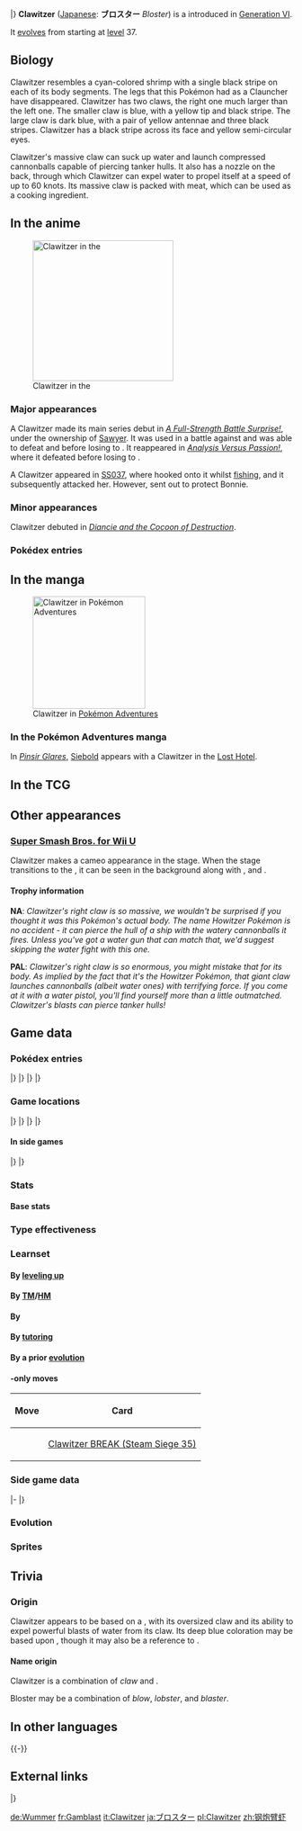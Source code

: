 {{PokémonPrevNext/Head|type=Water}}
{{PokémonPrevNext/Pokémon|type=Water|prevnum=692|prev=Clauncher|nextnum=694|next=Helioptile}}
|}
{{Pokémon Infobox
|name=Clawitzer
|jname=ブロスター
|jtranslit=Burosutā
|tmname=Bloster
|category=Howitzer
|typebox=1
|type1=Water
|abilityn=1
|abilitylayout=1
|ability1=Mega Launcher
|ndex=693
|karea=Coastal
|kdex=033
|height-ftin=4'03"
|height-m=1.3
|weight-lbs=77.8
|weight-kg=35.3
|egggroupn=1
|egggroup1=Water 1
|egggroup2=Water 3
|gendercode=127
|eggcycles=15
|evtotal=2
|evsa=2
|expyield=100
|lv100exp=1,250,000
|color=Blue
|catchrate=55
|body=02
|pokefordex=clawitzer
|generation=6
|friendship=70
}}
'''Clawitzer''' ([[List of Japanese Pokémon names|Japanese]]: '''ブロスター''' ''Bloster'') is a {{type|Water}} {{OBP|Pokémon|species}} introduced in [[Generation VI]].

It [[evolution|evolves]] from {{p|Clauncher}} starting at [[level]] 37.

==Biology==
Clawitzer resembles a cyan-colored shrimp with a single black stripe on each of its body segments. The legs that this Pokémon had as a Clauncher have disappeared. Clawitzer has two claws, the right one much larger than the left one. The smaller claw is blue, with a yellow tip and black stripe. The large claw is dark blue, with a pair of yellow antennae and three black stripes. Clawitzer has a black stripe across its face and yellow semi-circular eyes.

Clawitzer's massive claw can suck up water and launch compressed cannonballs capable of piercing tanker hulls. It also has a nozzle on the back, through which Clawitzer can expel water to propel itself at a speed of up to 60 knots. Its massive claw is packed with meat, which can be used as a cooking ingredient.

==In the anime==
[[File:Sawyer Clawitzer.png|thumb|left|250px|Clawitzer in the {{pkmn|anime}}]]
===Major appearances===
A Clawitzer made its main series debut in ''[[XY119|A Full-Strength Battle Surprise!]]'', under the ownership of [[Sawyer]]. It was used in a battle against {{Ash}} and was able to defeat {{AP|Noivern}} and {{AP|Hawlucha}} before losing to {{AP|Greninja}}. It reappeared in ''[[XY127|Analysis Versus Passion!]]'', where it defeated {{AP|Talonflame}} before losing to {{AP|Pikachu}}.

A Clawitzer appeared in [[SS037]], where {{an|Bonnie}} hooked onto it whilst [[fishing]], and it subsequently attacked her. However, {{an|Cilan}} sent out {{TP|Cilan|Stunfisk}} to protect Bonnie.

===Minor appearances===
Clawitzer debuted in ''[[M17|Diancie and the Cocoon of Destruction]]''.

===Pokédex entries===
{{Animedexheader|Kalos}}
{{Animedexbody|XY119|Clawitzer|Ash's Pokédex|Clawitzer, the Howitzer Pokémon and the evolved form of Clauncher. Clawitzer can travel at nearly 70 miles an hour when it propels itself by shooting water from the back of its claw.}}
{{Animedexfooter/Pokémon|''XY''|Kalos}}

==In the manga==
[[File:Siebold Clawitzer Adventures.png|200px|thumb|Clawitzer in [[Pokémon Adventures]]]]
===In the Pokémon Adventures manga===
In ''[[PAXY27|Pinsir Glares]]'', [[Siebold]] appears with a Clawitzer in the [[Lost Hotel]].

==In the TCG==
{{main|Clawitzer (TCG)}}

==Other appearances==
===[[Super Smash Bros. for Nintendo 3DS/Wii U|Super Smash Bros. for Wii U]]===
Clawitzer makes a cameo appearance in the {{st|Kalos Pokémon League}} stage. When the stage transitions to the {{DL|Pokémon League (Kalos)|Flood Chamber}}, it can be seen in the background along with {{p|Blastoise}}, {{p|Wailord}} and {{p|Piplup}}.

====Trophy information====
'''NA''': ''Clawitzer's right claw is so massive, we wouldn't be surprised if you thought it was this Pokémon's actual body. The name Howitzer Pokémon is no accident - it can pierce the hull of a ship with the watery cannonballs it fires. Unless you've got a water gun that can match that, we'd suggest skipping the water fight with this one.''

'''PAL''': ''Clawitzer's right claw is so enormous, you might mistake that for its body. As implied by the fact that it's the Howitzer Pokémon, that giant claw launches cannonballs (albeit water ones) with terrifying force. If you come at it with a water pistol, you'll find yourself more than a little outmatched. Clawitzer's blasts can pierce tanker hulls!''

==Game data==
===Pokédex entries===
{{Dex/Header|type=water}}
{{Dex/NA|gen=VI}}
{{Dex/Gen|gen=VI}}
{{Dex/Entry1|v=X|t=FFF|entry=Their enormous claws launch cannonballs of water powerful enough to pierce tanker hulls.}}
{{Dex/Entry1|v=Y|entry=By expelling water from the nozzle in the back of its claw, it can move at a speed of 60 knots.}}
{{Dex/Entry1|v=Omega Ruby|t=FFF|entry=Their enormous claws launch cannonballs of water powerful enough to pierce tanker hulls.}}
{{Dex/Entry1|t=FFF|v=Alpha Sapphire|entry=By expelling water from the nozzle in the back of its claw, it can move at a speed of 60 knots.}}
|}
|}
{{Dex/Gen|gen=VII}}
{{Dex/Entry1|v=Ultra Sun|entry=It compresses the water it has sucked up and then projects it with enough power to punch a hole right through a thick sheet of iron.}}
{{Dex/Entry1|v=Ultra Moon|entry=Its right arm is packed with meat. When its pincer falls off, it's exported to be used as a cooking ingredient.}}
|}
|}
{{Dex/Footer}}

===Game locations===
{{Availability/Header|type=water}}
{{Availability/NA|gen=VI}}
{{Availability/Gen|gen=VI}}
{{Availability/Entry1|1|v=X|t=FFF|area={{rt|8|Kalos}}, [[Cyllage City]], [[Ambrette Town]] ({{DL|Fishing|Super Rod}})}}
{{Availability/Entry1/None|1|v=Y}}
{{Availability/Entry1/None|1|v=Omega Ruby}}
{{Availability/Entry1|1|v=Alpha Sapphire|t=FFF|area=[[Evolution|Evolve]] {{p|Clauncher}}}}
|}
|}
{{Availability/Gen|gen=VII}}
{{Availability/Entry2/None|v=Sun|v2=Moon}}
{{Availability/Entry1|v=Ultra Sun|area=[[Poni Breaker Coast]] ([[Ambush encounter]])}}
{{Availability/Entry1/None|v=Ultra Moon}}
|}
|}
{{Availability/Footer}}

====In side games====
{{Availability/Header|type=Water}}
{{Availability/NA|gen=VI}}
{{Availability/Gen|gen=VI}}
{{Availability/Entry1|1|v=Battle Trozei|color={{defense color}}|area=[[Safari Jungle#Stage 2|Safari Jungle: Stage 2]]{{dotw|We}}}}
{{Availability/Entry1|1|v=Shuffle|color={{beauty color}}|area=[[Prasino Woods|Prasino Woods: Stage 570]]}}
{{Availability/Entry1|1|v=Rumble World|color={{fire color}}|area=[[Starlight Islands#Upside-Down Island|Starlight Islands: Upside-Down Island]] <small>(Back Boss)</small>}}
|}
|}
{{Availability/Footer}}

===Stats===
====Base stats====
{{BaseStats
|type=Water
|HP=     71
|Attack= 73
|Defense=88
|SpAtk=  120
|SpDef=  89
|Speed=  59}}

===Type effectiveness===
{{TypeEffectiveness
|type1=water
|Normal=  100
|Fighting=100
|Flying=  100
|Poison=  100
|Ground=  100
|Rock=    100
|Bug=     100
|Ghost=   100
|Steel=    50
|Fire=     50
|Water=    50
|Grass=   200
|Electric=200
|Psychic= 100
|Ice=      50
|Dragon=  100
|Dark=    100
|Fairy=   100}}

===Learnset===
====By [[Level|leveling up]]====
{{learnlist/levelh/7|Clawitzer|Water|Water|6}}
{{learnlist/level7|1|Aura Sphere|Fighting|Special|80|&mdash;|20}}
{{learnlist/level7|1|Dark Pulse|Dark|Special|80|100|15}}
{{learnlist/level7|1|Dragon Pulse|Dragon|Special|85|100|10}}
{{learnlist/level7|1|Heal Pulse|Psychic|Status|&mdash;|&mdash;|10}}
{{learnlist/level7|1|Splash|Normal|Status|&mdash;|&mdash;|40}}
{{learnlist/level7|1|Water Gun|Water|Special|40|100|25||'''}}
{{learnlist/level7|1|Water Sport|Water|Status|&mdash;|&mdash;|15}}
{{learnlist/level7|1|Vice Grip|Normal|Physical|55|100|30}}
{{learnlist/level7|{{tt|Evo.|Learned upon evolving}}|Aura Sphere|Fighting|Special|80|&mdash;|20}}
{{learnlist/level7|7|Water Sport|Water|Status|&mdash;|&mdash;|15}}
{{learnlist/level7|9|Vice Grip|Normal|Physical|55|100|30}}
{{learnlist/level7|12|Bubble|Water|Special|40|100|30||'''}}
{{learnlist/level7|16|Flail|Normal|Physical|&mdash;|100|15}}
{{learnlist/level7|20|Bubble Beam|Water|Special|65|100|20||'''}}
{{learnlist/level7|25|Swords Dance|Normal|Status|&mdash;|&mdash;|20}}
{{learnlist/level7|30|Crabhammer|Water|Physical|100|90|10||'''}}
{{learnlist/level7|34|Water Pulse|Water|Special|60|100|20||'''}}
{{learnlist/level7|42|Smack Down|Rock|Physical|50|100|15}}
{{learnlist/level7|49|Aqua Jet|Water|Physical|40|100|20||'''}}
{{learnlist/level7|57|Muddy Water|Water|Special|90|85|10||'''}}
{{learnlist/levelf/7|Clawitzer|Water|Water|6}}

====By [[TM]]/[[HM]]====
{{learnlist/tmh/7|Clawitzer|Water|Water|6}}
{{learnlist/tm7|TM06|Toxic|Poison|Status|&mdash;|90|10}}
{{learnlist/tm7|TM09|Venoshock|Poison|Special|65|100|10}}
{{learnlist/tm7|TM10|Hidden Power|Normal|Special|60|100|15}}
{{learnlist/tm7|TM13|Ice Beam|Ice|Special|90|100|10}}
{{learnlist/tm7|TM15|Hyper Beam|Normal|Special|150|90|5}}
{{learnlist/tm7|TM17|Protect|Normal|Status|&mdash;|&mdash;|10}}
{{learnlist/tm7|TM18|Rain Dance|Water|Status|&mdash;|&mdash;|5}}
{{learnlist/tm7|TM21|Frustration|Normal|Physical|&mdash;|100|20}}
{{learnlist/tm7|TM23|Smack Down|Rock|Physical|50|100|15}}
{{learnlist/tm7|TM27|Return|Normal|Physical|&mdash;|100|20}}
{{learnlist/tm7|TM30|Shadow Ball|Ghost|Special|80|100|15}}
{{learnlist/tm7|TM32|Double Team|Normal|Status|&mdash;|&mdash;|15}}
{{learnlist/tm7|TM34|Sludge Wave|Poison|Special|95|100|10}}
{{learnlist/tm7|TM36|Sludge Bomb|Poison|Special|90|100|10}}
{{learnlist/tm7|TM42|Facade|Normal|Physical|70|100|20}}
{{learnlist/tm7|TM44|Rest|Psychic|Status|&mdash;|&mdash;|10}}
{{learnlist/tm7|TM45|Attract|Normal|Status|&mdash;|100|15}}
{{learnlist/tm7|TM48|Round|Normal|Special|60|100|15}}
{{learnlist/tm7|TM52|Focus Blast|Fighting|Special|120|70|5}}
{{learnlist/tm7|TM55|Scald|Water|Special|80|100|15||'''}}
{{learnlist/tm7|TM68|Giga Impact|Normal|Physical|150|90|5}}
{{learnlist/tm7|TM75|Swords Dance|Normal|Status|&mdash;|&mdash;|20}}
{{learnlist/tm7|TM80|Rock Slide|Rock|Physical|75|90|10}}
{{learnlist/tm7|TM87|Swagger|Normal|Status|&mdash;|85|15}}
{{learnlist/tm7|TM88|Sleep Talk|Normal|Status|&mdash;|&mdash;|10}}
{{learnlist/tm7|TM89|U-turn|Bug|Physical|70|100|20}}
{{learnlist/tm7|TM90|Substitute|Normal|Status|&mdash;|&mdash;|10}}
{{learnlist/tm7|TM91|Flash Cannon|Steel|Special|80|100|10}}
{{learnlist/tm7|TM94|Surf|Water|Special|90|100|15||'''}}
{{learnlist/tm7|TM97|Dark Pulse|Dark|Special|80|100|15}}
{{learnlist/tm7|TM98|Waterfall|Water|Physical|80|100|15||'''}}
{{learnlist/tm7|TM100|Confide|Normal|Status|&mdash;|&mdash;|20}}
{{learnlist/tmf/7|Clawitzer|Water|Water|6}}

====By {{pkmn|breeding}}====
{{learnlist/breedh/7|Clawitzer|Water|Water|6}}
{{learnlist/breed7|{{MSP|055|Golduck}}{{MSP|086|Seel}}{{MSP|087|Dewgong}}{{MSP|140|Kabuto}}{{MSP|141|Kabutops}}{{MSP|283|Surskit}}<br>{{MSP|395|Empoleon}}{{MSP|400|Bibarel}}{{MSP|418|Buizel}}{{MSP|419|Floatzel}}{{MSP|564|Tirtouga}}{{MSP|565|Carracosta}}<br>{{MSP|594|Alomomola}}{{MSP|692|Clauncher}}{{MSP|693|Clawitzer}}{{MSP|728|Popplio}}{{MSP|729|Brionne}}{{MSP|730|Primarina}}|Aqua Jet|Water|Physical|40|100|20||'''}}
{{learnlist/breed7|{{MSP|098|Krabby}}{{MSP|099|Kingler}}{{MSP|341|Corphish}}{{MSP|342|Crawdaunt}}{{MSP|692|Clauncher}}{{MSP|693|Clawitzer}}<br>{{MSP|739|Crabrawler}}|Crabhammer|Water|Physical|100|90|10||'''}}
{{learnlist/breed7|{{MSP|140|Kabuto}}{{MSP|141|Kabutops}}{{MSP|222|Corsola}}{{MSP|618|Stunfisk}}|Endure|Normal|Status|&mdash;|&mdash;|10}}
{{learnlist/breed7|{{MSP|751|Dewpider}}{{MSP|752|Araquanid}}|Entrainment|Normal|Status|&mdash;|100|15}}
{{learnlist/breed7|{{MSP|183|Marill}}{{MSP|184|Azumarill}}{{MSP|594|Alomomola}}{{MSP|771|Pyukumuku}}|Helping Hand|Normal|Status|&mdash;|&mdash;|20}}
{{learnlist/breedf/7|Clawitzer|Water|Water|6}}

====By [[Move Tutor|tutoring]]====
{{learnlist/tutorh/7|Clawitzer|Water|Water|6}}
{{learnlist/tutor7|Aqua Tail|Water|Physical|90|90|10||'''|no|yes}}
{{learnlist/tutor7|Bounce|Flying|Physical|85|85|5|||no|yes}}
{{learnlist/tutor7|Dragon Pulse|Dragon|Special|85|100|10|||no|yes}}
{{learnlist/tutor7|Helping Hand|Normal|Status|—|—|20|||no|yes}}
{{learnlist/tutor7|Icy Wind|Ice|Special|55|95|15|||no|yes}}
{{learnlist/tutor7|Iron Tail|Steel|Physical|100|75|15|||no|yes}}
{{learnlist/tutor7|Laser Focus|Normal|Status|—|—|30|||no|yes}}
{{learnlist/tutor7|Liquidation|Water|Physical|85|100|10||'''|no|yes}}
{{learnlist/tutor7|Snore|Normal|Special|50|100|15|||no|yes}}
{{learnlist/tutor7|Water Pulse|Water|Special|60|100|20||'''|no|yes}}
{{learnlist/tutorf/7|Clawitzer|Water|Water|6}}

====By a prior [[evolution]]====
{{learnlist/prevoh/7|Clawitzer|Water|Water|6}}
{{learnlist/prevo7null}}
{{learnlist/prevof/7|Clawitzer|Water|Water|6}}

===={{Trading Card Game}}-only moves====
{| class="roundy" style="margin:auto; background: #{{tcg water color light}}; border: 3px solid #{{tcg water color}}"
! Move
! Card
|- style="background:#fff"
| {{m|Lock-On}}
| [[Clawitzer BREAK (Steam Siege 35)]]
|}

===Side game data===
{{Spindata/Head|type=Water}}
{{Template:Spindata/Battle Trozei|col=6|type=Water|ndex=693
|power=2
}}
|-
{{Spindata/Shuffle|col=6|type=Water|ndex=693|num=698
|min=70
|max=110
|raisemaxlevel=5
|skill=Rock Break+
|skilldesc=Sometimes destroys three breakable-rock disruptions.
}}
|}

===Evolution===
{{Evobox-2
|type1=water
|pictype=art
|no1=692
|name1=Clauncher
|type1-1=Water
|evo1={{bag|Rare Candy}}<br>{{color2|000|Level|Level 37}}
|no2=693
|name2=Clawitzer
|type1-2=Water}}

===Sprites===
{{Spritebox/Header|type=water}}
{{Spritebox/NA|gen=VI}}
{{Spritebox/6|ndex=693}}
{{Spritebox/7|ndex=693}}
{{Spritebox/Footer|693|Clawitzer}}

==Trivia==
===Origin===
Clawitzer appears to be based on a {{wp|Alpheidae|snapping shrimp}}, with its oversized claw and its ability to expel powerful blasts of water from its claw. Its deep blue coloration may be based upon ''{{wp|Procambarus alleni}}'', though it may also be a reference to {{wp|American lobster#Coloration|mutated American lobsters}}.

====Name origin====
Clawitzer is a combination of ''claw'' and ''{{wp|howitzer}}''.

Bloster may be a combination of ''blow'', ''lobster'', and ''blaster''.

==In other languages==
{{Other languages|type=water|type2=water
|ja=ブロスター ''Bloster''|jameaning=Possibly from ''blow'', ''lobster'', and ''blaster''
|fr=Gamblast|frmeaning=From ''{{tt|gambas|a species of shrimp}}'' and ''blast''
|es=Clawitzer|esmeaning=Same as English name
|de=Wummer|demeaning=From ''{{tt|Wumme|handgun}}'' and ''{{tt|Hummer|lobster}}''
|it=Clawitzer|itmeaning=Same as English name
|ko=블로스터 ''Beulloseuteo''|komeaning=Transliteration of its Japanese name
|zh_yue=鋼炮臂蝦 ''Gōngpaautithàh''|zh_yuemeaning=From {{tt|鋼炮 ''gōngpaau''|steel cannon}}, {{tt|臂 ''tit''|arms}}, and {{tt|龍蝦 ''lùhnghàh''|lobster}}
|hi=क्लॉइटज़ेर ''Clawitzer''|himeaning=Transcription of English name
|ru=Кловитцер ''Klovittser''|rumeaning=Transcription of English name
}}
{{-}}

==External links==

{{PokémonPrevNext/Head|type=Water}}
{{PokémonPrevNext/Pokémon|type=Water|prevnum=692|prev=Clauncher|nextnum=694|next=Helioptile}}
|}
{{Project Pokédex notice}}

[[de:Wummer]]
[[fr:Gamblast]]
[[it:Clawitzer]]
[[ja:ブロスター]]
[[pl:Clawitzer]]
[[zh:钢炮臂虾]]